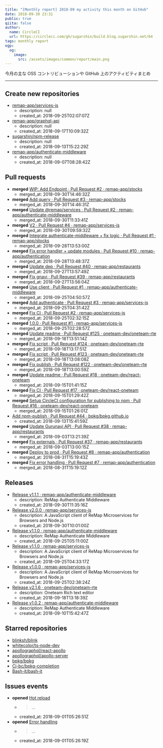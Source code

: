 ```yaml
---
title: "[Monthly report] 2018-09 my activity this month on GitHub"
date: 2018-09-30 23:31
public: true
qiita: false
author:
  name: CircleCI
  url: https://circleci.com/gh/sugarshin/build.blog.sugarshin.net/64
tags: monthly report
ogp:
  og:
    image:
      src: /assets/images/common/report/main.png
---
```


今月の主な OSS コントリビューションや GitHub 上のアクティビティまとめ

***

## Create new repositories

- [remap-app/services-js](https://github.com/remap-app/services-js)
  - description: null
  - created_at: 2018-09-25T02:07:07Z
- [remap-app/graphql-api](https://github.com/remap-app/graphql-api)
  - description: null
  - created_at: 2018-09-17T10:09:32Z
- [sugarshin/npm-release](https://github.com/sugarshin/npm-release)
  - description: null
  - created_at: 2018-09-13T15:22:29Z
- [remap-app/authenticate-middleware](https://github.com/remap-app/authenticate-middleware)
  - description: null
  - created_at: 2018-09-07T08:28:42Z

## Pull requests

- **merged** [WIP: Add Endpoint · Pull Request #2 · remap-app/stocks](https://github.com/remap-app/stocks/pull/2)
  - merged_at: 2018-09-30T14:46:32Z
- **merged** [Add query · Pull Request #3 · remap-app/stocks](https://github.com/remap-app/stocks/pull/3)
  - merged_at: 2018-09-30T14:46:31Z
- **merged** [Update @remap/services · Pull Request #2 · remap-app/authenticate-middleware](https://github.com/remap-app/authenticate-middleware/pull/2)
  - merged_at: 2018-09-30T11:33:41Z
- **merged** [V2 · Pull Request #4 · remap-app/services-js](https://github.com/remap-app/services-js/pull/4)
  - merged_at: 2018-09-30T09:59:32Z
- **merged** [Integrate authenticate-middleware + fix logic · Pull Request #1 · remap-app/stocks](https://github.com/remap-app/stocks/pull/1)
  - merged_at: 2018-09-28T13:53:00Z
- **merged** [Fix error handler + update modules · Pull Request #10 · remap-app/authentication](https://github.com/remap-app/authentication/pull/10)
  - merged_at: 2018-09-28T13:48:37Z
- **merged** [Update dep · Pull Request #40 · remap-app/restaurants](https://github.com/remap-app/restaurants/pull/40)
  - merged_at: 2018-09-27T13:57:49Z
- **merged** [Fix gnavi · Pull Request #39 · remap-app/restaurants](https://github.com/remap-app/restaurants/pull/39)
  - merged_at: 2018-09-27T13:56:04Z
- **merged** [Use client · Pull Request #1 · remap-app/authenticate-middleware](https://github.com/remap-app/authenticate-middleware/pull/1)
  - merged_at: 2018-09-25T04:50:57Z
- **merged** [Add authenticate · Pull Request #3 · remap-app/services-js](https://github.com/remap-app/services-js/pull/3)
  - merged_at: 2018-09-25T04:31:42Z
- **merged** [Fix CI · Pull Request #2 · remap-app/services-js](https://github.com/remap-app/services-js/pull/2)
  - merged_at: 2018-09-25T02:32:15Z
- **merged** [1.0.0 · Pull Request #1 · remap-app/services-js](https://github.com/remap-app/services-js/pull/1)
  - merged_at: 2018-09-25T02:28:57Z
- **merged** [Update readme · Pull Request #125 · oneteam-dev/oneteam-rte](https://github.com/oneteam-dev/oneteam-rte/pull/125)
  - merged_at: 2018-09-18T13:51:14Z
- **merged** [Fix script · Pull Request #124 · oneteam-dev/oneteam-rte](https://github.com/oneteam-dev/oneteam-rte/pull/124)
  - merged_at: 2018-09-18T13:17:51Z
- **merged** [Fix script · Pull Request #123 · oneteam-dev/oneteam-rte](https://github.com/oneteam-dev/oneteam-rte/pull/123)
  - merged_at: 2018-09-18T13:08:08Z
- **merged** [Fix publish · Pull Request #122 · oneteam-dev/oneteam-rte](https://github.com/oneteam-dev/oneteam-rte/pull/122)
  - merged_at: 2018-09-18T13:00:59Z
- **merged** [Update readme · Pull Request #18 · oneteam-dev/react-oneteam](https://github.com/oneteam-dev/react-oneteam/pull/18)
  - merged_at: 2018-09-15T01:41:15Z
- **merged** [Fix CI · Pull Request #17 · oneteam-dev/react-oneteam](https://github.com/oneteam-dev/react-oneteam/pull/17)
  - merged_at: 2018-09-15T01:29:42Z
- **merged** [Setup CircleCI configuration for publishing to npm · Pull Request #16 · oneteam-dev/react-oneteam](https://github.com/oneteam-dev/react-oneteam/pull/16)
  - merged_at: 2018-09-15T01:26:01Z
- [Add npm-publish · Pull Request #44 · bpkg/bpkg.github.io](https://github.com/bpkg/bpkg.github.io/pull/44)
  - created_at: 2018-09-13T15:41:59Z
- **merged** [Update Gurunavi API · Pull Request #38 · remap-app/restaurants](https://github.com/remap-app/restaurants/pull/38)
  - merged_at: 2018-09-03T13:21:39Z
- **merged** [Fix externals · Pull Request #37 · remap-app/restaurants](https://github.com/remap-app/restaurants/pull/37)
  - merged_at: 2018-09-03T13:00:15Z
- **merged** [Deploy to prod · Pull Request #8 · remap-app/authentication](https://github.com/remap-app/authentication/pull/8)
  - merged_at: 2018-08-31T15:19:43Z
- **merged** [Fix error handling · Pull Request #7 · remap-app/authentication](https://github.com/remap-app/authentication/pull/7)
  - merged_at: 2018-08-31T15:19:12Z

## Releases

- [Release v1.1.1 · remap-app/authenticate-middleware](https://github.com/remap-app/authenticate-middleware/releases/tag/v1.1.1)
  - description: ReMap Authenticate Middleware
  - created_at: 2018-09-30T11:35:16Z
- [Release v2.0.0 · remap-app/services-js](https://github.com/remap-app/services-js/releases/tag/v2.0.0)
  - description:  A JavaScript client of ReMap Microservices for Browsers and Node.js
  - created_at: 2018-09-30T10:01:00Z
- [Release v1.1.0 · remap-app/authenticate-middleware](https://github.com/remap-app/authenticate-middleware/releases/tag/v1.1.0)
  - description: ReMap Authenticate Middleware
  - created_at: 2018-09-25T05:11:00Z
- [Release v1.1.0 · remap-app/services-js](https://github.com/remap-app/services-js/releases/tag/v1.1.0)
  - description:  A JavaScript client of ReMap Microservices for Browsers and Node.js
  - created_at: 2018-09-25T04:33:17Z
- [Release v1.0.0 · remap-app/services-js](https://github.com/remap-app/services-js/releases/tag/v1.0.0)
  - description:  A JavaScript client of ReMap Microservices for Browsers and Node.js
  - created_at: 2018-09-25T02:38:24Z
- [Release v2.1.6 · oneteam-dev/oneteam-rte](https://github.com/oneteam-dev/oneteam-rte/releases/tag/v2.1.6)
  - description: Oneteam Rich text editor
  - created_at: 2018-09-18T13:18:39Z
- [Release v1.0.2 · remap-app/authenticate-middleware](https://github.com/remap-app/authenticate-middleware/releases/tag/v1.0.2)
  - description: ReMap Authenticate Middleware
  - created_at: 2018-09-10T15:42:47Z

## Starred repositories

- [blinksh/blink](https://github.com/blinksh/blink)
- [whitecolor/ts-node-dev](https://github.com/whitecolor/ts-node-dev)
- [apollographql/react-apollo](https://github.com/apollographql/react-apollo)
- [apollographql/apollo-server](https://github.com/apollographql/apollo-server)
- [bpkg/bpkg](https://github.com/bpkg/bpkg)
- [Cj-bc/bpkg-completion](https://github.com/Cj-bc/bpkg-completion)
- [Bash-it/bash-it](https://github.com/Bash-it/bash-it)

## Issues events

- **opened** [Hot reload](https://github.com/remap-app/bff-web/issues/5)
  - > ...
  - created_at: 2018-09-01T05:26:51Z
- **opened** [Error handling](https://github.com/remap-app/authentication/issues/9)
  - > ...
  - created_at: 2018-09-01T05:26:19Z
